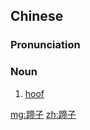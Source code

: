==Chinese==
{{zh-forms}}

===Pronunciation===
{{zh-pron
|m=tízi
|c=tai4 zi2
|cat=n
}}

===Noun===
{{zh-noun}}

# [[hoof]]

[[mg:蹄子]]
[[zh:蹄子]]